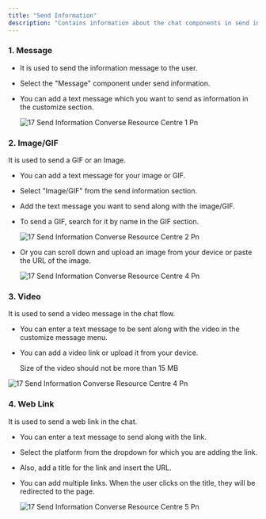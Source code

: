```yaml
---
title: "Send Information"
description: "Contains information about the chat components in send information."
---
```


### **1. Message**

- It is used to send the information message to the user.
- Select the "Message" component under send information.
- You can add a text message which you want to send as information in the customize section.

  ![17 Send Information  Converse Resource Centre 1 Pn](/images/how-botpenguin-works/send-info/17.send_information__Converse_resource_centre-1.png)

### **2. Image/GIF**

It is used to send a GIF or an Image.

- You can add a text message for your image or GIF.
- Select "Image/GIF" from the send information section.
- Add the text message you want to send along with the image/GIF.
- To send a GIF, search for it by name in the GIF section.

  ![17 Send Information  Converse Resource Centre 2 Pn](/images/how-botpenguin-works/send-info/17.send_information__Converse_resource_centre-2.png)


- Or you can scroll down and upload an image from your device or paste the URL of the image.

  ![17 Send Information  Converse Resource Centre 4 Pn](/images/how-botpenguin-works/send-info/17.send_information__Converse_resource_centre-3.png)

### **3. Video**

It is used to send a video message in the chat flow.

- You can enter a text message to be sent along with the video in the customize message menu.
- You can add a video link or upload it from your device.

  <Info>
    Size of the video should not be more than 15 MB
  </Info>

![17 Send Information  Converse Resource Centre 4 Pn](/images/how-botpenguin-works/send-info/17.send_information__Converse_resource_centre-4.png)

### **4. Web Link**

It is used to send a web link in the chat.

- You can enter a text message to send along with the link.
- Select the platform from the dropdown for which you are adding the link.
- Also, add a title for the link and insert the URL.
- You can add multiple links. When the user clicks on the title, they will be redirected to the page.

  ![17 Send Information  Converse Resource Centre 5 Pn](/images/how-botpenguin-works/send-info/17.send_information__Converse_resource_centre-5.png)